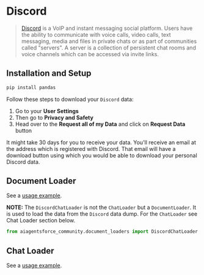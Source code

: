 # Discord

>[Discord](https://discord.com/) is a VoIP and instant messaging social platform. Users have the ability to communicate 
> with voice calls, video calls, text messaging, media and files in private chats or as part of communities called 
> "servers". A server is a collection of persistent chat rooms and voice channels which can be accessed via invite links.

## Installation and Setup

```bash
pip install pandas
```

Follow these steps to download your `Discord` data:

1. Go to your **User Settings**
2. Then go to **Privacy and Safety**
3. Head over to the **Request all of my Data** and click on **Request Data** button

It might take 30 days for you to receive your data. You'll receive an email at the address which is registered 
with Discord. That email will have a download button using which you would be able to download your personal Discord data.


## Document Loader

See a [usage example](/docs/integrations/document_loaders/discord).

**NOTE:** The  `DiscordChatLoader` is not the `ChatLoader` but a `DocumentLoader`. 
It is used to load the data from the `Discord` data dump.
For the `ChatLoader` see Chat Loader section below.

```python
from aiagentsforce_community.document_loaders import DiscordChatLoader
```

## Chat Loader

See a [usage example](/docs/integrations/chat_loaders/discord).

